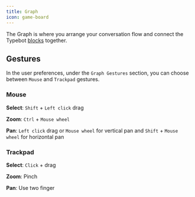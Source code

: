 ```yaml
---
title: Graph
icon: game-board
---
```


The Graph is where you arrange your conversation flow and connect the Typebot [blocks](./blocks/overview) together.

## Gestures

In the user preferences, under the `Graph Gestures` section, you can choose between `Mouse` and `Trackpad` gestures.

### Mouse

**Select**: `Shift` + `Left click` drag

**Zoom**: `Ctrl` + `Mouse wheel`

**Pan**: `Left click` drag or `Mouse wheel` for vertical pan and `Shift` + `Mouse wheel` for horizontal pan

### Trackpad

**Select**: `Click` + drag

**Zoom**: Pinch

**Pan**: Use two finger
